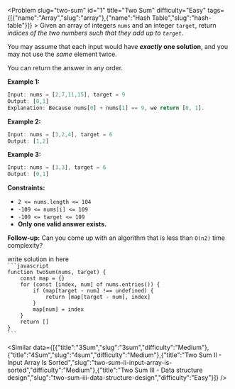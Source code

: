 
<Problem slug="two-sum" id="1" title="Two Sum" difficulty="Easy" tags={[{"name":"Array","slug":"array"},{"name":"Hash Table","slug":"hash-table"}]} >
    Given an array of integers `nums` and an integer `target`, return _indices of the two numbers such that they add up to `target`_.

You may assume that each input would have **_exactly_ one solution**, and you may not use the _same_ element twice.

You can return the answer in any order.

**Example 1:**

```javascript 
Input: nums = [2,7,11,15], target = 9
Output: [0,1]
Explanation: Because nums[0] + nums[1] == 9, we return [0, 1].
```

**Example 2:**

```javascript 
Input: nums = [3,2,4], target = 6
Output: [1,2]
```

**Example 3:**

```javascript 
Input: nums = [3,3], target = 6
Output: [0,1]
```

**Constraints:**

*   `2 <= nums.length <= 104`
*   `-109 <= nums[i] <= 109`
*   `-109 <= target <= 109`
*   **Only one valid answer exists.**

**Follow-up:** Can you come up with an algorithm that is less than `O(n2)` time complexity?
</Problem >

<Solution>
write solution in here
</Solution>

<Code>
```javascript
function twoSum(nums, target) {
    const map = {}
    for (const [index, num] of nums.entries()) {
        if (map[target - num] !== undefined) {
            return [map[target - num], index]
        }
        map[num] = index
    }
    return []
}
```
</Code>

<Similar data={[{"title":"3Sum","slug":"3sum","difficulty":"Medium"},{"title":"4Sum","slug":"4sum","difficulty":"Medium"},{"title":"Two Sum II - Input Array Is Sorted","slug":"two-sum-ii-input-array-is-sorted","difficulty":"Medium"},{"title":"Two Sum III - Data structure design","slug":"two-sum-iii-data-structure-design","difficulty":"Easy"}]} />
